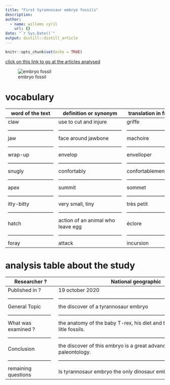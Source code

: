 ```yaml
---
title: "First tyrannosaur embryo fossils"
description: 
author:
  - name: willems cyril
    url: {}
date: "`r Sys.Date()`"
output: distill::distill_article
---
```


```r
knitr::opts_chunk$set(echo = TRUE)
```

[click on this link to go at the articles analysed](https://www.nationalgeographic.com/science/2020/10/first-tyrannosaur-embryo-fossils-revealed/)

![embryo fossil](../article 4/embryo fossils.jfif)

# vocabulary #

word of the text           |        definition or synonym         |       translation in french    |
---------------------------|--------------------------------------|--------------------------------|
claw                       |        use to cut and injure         |       griffe                   |
---------------------------|--------------------------------------|--------------------------------|
jaw                        |        face around jawbone           |       machoire                 |
---------------------------|--------------------------------------|--------------------------------|
wrap-up                    |        envelop                       |       envelloper               |
---------------------------|--------------------------------------|--------------------------------|
snugly                     |        confortably                   |       confortablement          |
---------------------------|--------------------------------------|--------------------------------|
apex                       |        summit                        |       sommet                   |
---------------------------|--------------------------------------|--------------------------------|
itty-bitty                 |        very small, tiny              |       très petit               |
---------------------------|--------------------------------------|--------------------------------|
hatch                      |   action of an animal who leave egg  |       éclore                   |
---------------------------|--------------------------------------|--------------------------------|
foray                      |         attack                       |       incursion                |


# analysis table about the study #

Researcher ?               |    National geographic
 --------------------------|-------------------------------------------------------------------------------------------
Published in ?             |    19 october 2020
---------------------------|-------------------------------------------------------------------------------------------
General Topic              |    the discover of a tyrannosaur embryo
 --------------------------|-------------------------------------------------------------------------------------------
What was examined ?        |    the anatomy of the baby T-rex, his diet and the search of other litle fossils.
 --------------------------|-------------------------------------------------------------------------------------------
Conclusion                 |    the discover of this embryo is a great advance for the paleontology.
 --------------------------|-------------------------------------------------------------------------------------------
remaining questions        |    Is tyrannosaur embryo the only dinosaur embryo found ?


